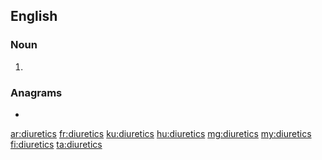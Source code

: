 ==English==

===Noun===
{{head|en|noun plural form}}

# {{plural of|diuretic|lang=en}}

===Anagrams===
* {{l|en|crudities}}

[[ar:diuretics]]
[[fr:diuretics]]
[[ku:diuretics]]
[[hu:diuretics]]
[[mg:diuretics]]
[[my:diuretics]]
[[fi:diuretics]]
[[ta:diuretics]]